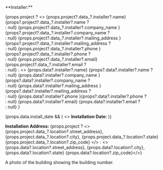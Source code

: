 <p>**Installer:**</p>
<p className="margin-left">
{props.project ? <>
  {props.project?.data_?.installer?.name} {props?.project?.data_?.installer?.name ? <br/>: null}
  {props.project?.data_?.installer?.company_name }{props?.project?.data_?.installer?.company_name ? <br/>: null}
  {props.project?.data_?.installer?.mailing_address }{props?.project?.data_?.installer?.mailing_address ? <br/>: null}
  {props.project?.data_?.installer?.phone }{props?.project?.data_?.installer?.phone ? <br/>: null}
  {props.project?.data_?.installer?.email} {props.project?.data_?.installer?.email ? <br/>: null}
  </>
  : 
  <>
  {props.data?.installer?.name} {props?.data?.installer?.name ? <br/>: null}
  {props.data?.installer?.company_name }{props?.data?.installer?.company_name ? <br/>: null}
  {props.data?.installer?.mailing_address }{props?.data?.installer?.mailing_address ? <br/>: null}
  {props.data?.installer?.phone }{props?.data?.installer?.phone ? <br/>: null}
  {props.data?.installer?.email} {props.data?.installer?.email ? <br/>: null}
  </>}
</p>
{props.data.install_date && (
  <>
    <strong>Installation Date:</strong> <DateStr date={props.data.install_date} />
  </>
)}

**Installation Address:** {props.project ? <> {props.project.data_?.location?.street_address}, {props.project.data_?.location?.city}, {props.project.data_?.location?.state} {props.project.data_?.location?.zip_code} </> : <>{props.data?.location?.street_address}, {props.data?.location?.city}, {props.data?.location?.state} {props.data?.location?.zip_code}</>}

<Photo id="building_number_photo" label="Building Number" project={props.project} required>
      A photo of the building showing the building number.
</Photo>